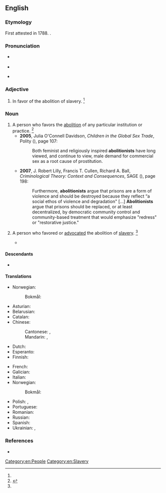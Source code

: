 ==English==

===Etymology===
First attested in 1788. {{suffix|en|abolition|ist}}.

===Pronunciation===
* {{a|UK}} {{IPA|en|/ˌæ.bə.ˈlɪʃ.n̩.ɪst/}}
* {{audio|en|LL-Q1860 (eng)-Vealhurl-abolitionist.wav|Audio (Southern England)}}
* {{a|US}} {{IPA|en|/ˌæ.bə.ˈlɪʃ.n̩.ɪst/|/ˌæ.bə.ˈlɪʃ.n̩.əst/}}

===Adjective===
{{en-adj}}

# {{lb|en|historical}} In favor of the abolition of slavery. {{defdate|since the late 18<sup>th</sup> century}}<ref name=SOED/>

===Noun===
{{en-noun}}

# A person who favors the [[abolition]] of any particular institution or practice. {{defdate|since the late 18<sup>th</sup> century}}<ref name=SOED>{{R:SOED5|page=6}}</ref>
#* '''2005''', Julia O'Connell Davidson, ''Children in the Global Sex Trade'', Polity ({{ISBN|9780745629278}}), page 107:
#*: Both feminist and religiously inspired '''abolitionists''' have long viewed, and continue to view, male demand for commercial sex as a root cause of prostitution.
#* '''2007''', J. Robert Lilly, Francis T. Cullen, Richard A. Ball, ''Criminological Theory: Context and Consequences'', SAGE ({{ISBN|9781412936323}}), page 198:
#*: Furthermore, '''abolitionists''' argue that prisons are a form of violence and should be destroyed because they reflect “a social ethos of violence and degradation" [...] '''Abolitionists''' argue that prisons should be replaced, or at least decentralized, by democratic community control and community-based treatment that would emphasize "redress" or "restorative justice."
# {{lb|en|historical|US}} A person who favored or [[advocate]]d the abolition of [[slavery]]. {{defdate|since the late 18<sup>th</sup> century}}<ref name=SOED/>
#* {{RQ:Douglass Bondage|chapter=3|passage=Among other slave notabilities of the plantation, was one called by everybody Uncle Isaac Copper. It is seldom that a slave gets a surname from anybody in Maryland; and so completely has the south shaped the manners of the north, in this respect, that even '''abolitionists''' make very little of the surname of a negro.}}

====Descendants====
* {{desc|nb|abolisjonist}}

====Translations====
{{trans-top|in favor of the abolition of slavery}}
{{trans-mid}}
* Norwegian:
*: Bokmål: {{t|nb|abolisjonistisk}}
{{trans-bottom}}

{{trans-top|person who favors the abolition}}
* Asturian: {{t|ast|abolicionista|m|f}}
* Belarusian: {{t|be|абаліцыяніст|m}}
* Catalan: {{t|ca|abolicionista|m|f}}
* Chinese:
*: Cantonese: {{t|yue|廢除主義者|tr=fai3 ceoi4 zyu2 ji6 ze2}}, {{t|yue|廢奴主義者|tr=fai3 nou4 zyu2 ji6 ze2}}
*: Mandarin: {{t|cmn|廢除主義者|sc=Hani|tr=fèichúzhǔyìzhě}}, {{t|cmn|廢奴主義者|tr=fèinúzhǔyìzhě}}
* Dutch: {{t+|nl|abolitionist|m}}
* Esperanto: {{t|eo|aboliciisto}}
* Finnish: {{t+|fi|abolitionisti}}
{{trans-mid}}
* French: {{t+|fr|abolitionniste|m|f}}
* Galician: {{t|gl|abolicionista|m|f}}
* Italian: {{t|it|abolizionista|m|f}}
* Norwegian:
*: Bokmål: {{t|nb|abolisjonist|m}}
* Polish: {{t+|pl|abolicjonista|m}}, {{t+|pl|abolicjonistka|f}}
* Portuguese: {{t+|pt|abolicionista|m|f}}
* Romanian: {{t+|ro|aboliționist}}
* Russian: {{t+|ru|аболиционист|m}}
* Spanish: {{t+|es|abolicionista|m|f}}
* Ukrainian: {{t+|uk|аболіціоніст|m}}, {{t|uk|аболіціоністка|f}}
{{trans-bottom}}

===References===
<references/>
* {{R:Webster 1913}}

[[Category:en:People]]
[[Category:en:Slavery]]